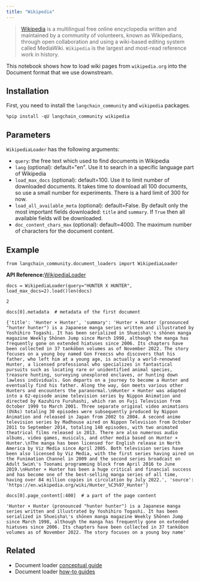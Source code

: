 ```yaml
---
title: "Wikipedia"
---
```


> [Wikipedia](https://wikipedia.org/) is a multilingual free online encyclopedia written and maintained by a community of volunteers, known as Wikipedians, through open collaboration and using a wiki-based editing system called MediaWiki. `Wikipedia` is the largest and most-read reference work in history.

This notebook shows how to load wiki pages from `wikipedia.org` into the Document format that we use downstream.

## Installation

First, you need to install the `langchain_community` and `wikipedia` packages.

```
%pip install -qU langchain_community wikipedia
```

## Parameters

`WikipediaLoader` has the following arguments:

* `query`: the free text which used to find documents in Wikipedia
* `lang` (optional): default="en". Use it to search in a specific language part of Wikipedia
* `load_max_docs` (optional): default=100. Use it to limit number of downloaded documents. It takes time to download all 100 documents, so use a small number for experiments. There is a hard limit of 300 for now.
* `load_all_available_meta` (optional): default=False. By default only the most important fields downloaded: `title` and `summary`. If `True` then all available fields will be downloaded.
* `doc_content_chars_max` (optional): default=4000. The maximum number of characters for the document content.

## Example

```
from langchain_community.document_loaders import WikipediaLoader
```

**API Reference:**[WikipediaLoader](https://python.langchain.com/api_reference/community/document_loaders/langchain_community.document_loaders.wikipedia.WikipediaLoader.html)

```
docs = WikipediaLoader(query="HUNTER X HUNTER", load_max_docs=2).load()len(docs)
```

```
2
```

```
docs[0].metadata  # metadata of the first document
```

```
{'title': 'Hunter × Hunter', 'summary': 'Hunter × Hunter (pronounced "hunter hunter") is a Japanese manga series written and illustrated by Yoshihiro Togashi. It has been serialized in Shueisha\'s shōnen manga magazine Weekly Shōnen Jump since March 1998, although the manga has frequently gone on extended hiatuses since 2006. Its chapters have been collected in 37 tankōbon volumes as of November 2022. The story focuses on a young boy named Gon Freecss who discovers that his father, who left him at a young age, is actually a world-renowned Hunter, a licensed professional who specializes in fantastical pursuits such as locating rare or unidentified animal species, treasure hunting, surveying unexplored enclaves, or hunting down lawless individuals. Gon departs on a journey to become a Hunter and eventually find his father. Along the way, Gon meets various other Hunters and encounters the paranormal.\nHunter × Hunter was adapted into a 62-episode anime television series by Nippon Animation and directed by Kazuhiro Furuhashi, which ran on Fuji Television from October 1999 to March 2001. Three separate original video animations (OVAs) totaling 30 episodes were subsequently produced by Nippon Animation and released in Japan from 2002 to 2004. A second anime television series by Madhouse aired on Nippon Television from October 2011 to September 2014, totaling 148 episodes, with two animated theatrical films released in 2013. There are also numerous audio albums, video games, musicals, and other media based on Hunter × Hunter.\nThe manga has been licensed for English release in North America by Viz Media since April 2005. Both television series have been also licensed by Viz Media, with the first series having aired on the Funimation Channel in 2009 and the second series broadcast on Adult Swim\'s Toonami programming block from April 2016 to June 2019.\nHunter × Hunter has been a huge critical and financial success and has become one of the best-selling manga series of all time, having over 84 million copies in circulation by July 2022.', 'source': 'https://en.wikipedia.org/wiki/Hunter_%C3%97_Hunter'}
```

```
docs[0].page_content[:400]  # a part of the page content
```

```
'Hunter × Hunter (pronounced "hunter hunter") is a Japanese manga series written and illustrated by Yoshihiro Togashi. It has been serialized in Shueisha\'s shōnen manga magazine Weekly Shōnen Jump since March 1998, although the manga has frequently gone on extended hiatuses since 2006. Its chapters have been collected in 37 tankōbon volumes as of November 2022. The story focuses on a young boy name'
```

## Related

* Document loader [conceptual guide](/oss/concepts/document_loaders)
* Document loader [how-to guides](/oss/how_to/#document-loaders)

